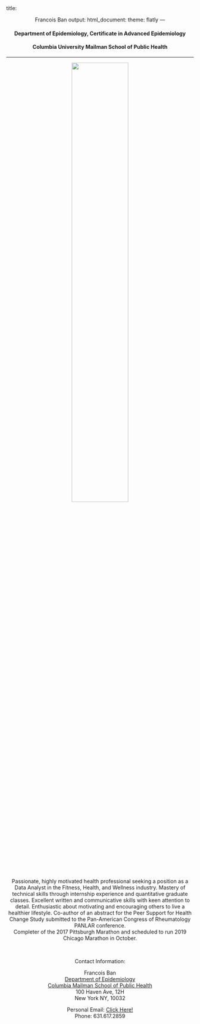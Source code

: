 title: <center> Francois Ban
output: 
  html_document:
    theme: flatly
---

<center>

#### Department of Epidemiology, Certificate in Advanced Epidemiology
#### Columbia University Mailman School of Public Health

---
<center>
<img src="image/linkedin_pic.png" style="width:55%">  

<div id="just-line-break"></div>
<br/>
<div id="line-break-and-tab"></div>

Passionate, highly motivated health professional seeking a position as a Data Analyst in the Fitness, Health, and Wellness industry. Mastery of technical skills through internship experience and quantitative graduate classes. Excellent written and communicative skills with keen attention to detail. Enthusiastic about motivating and encouraging others to live a healthier lifestyle. Co-author of an abstract for the Peer Support for Health Change Study submitted to the Pan-American Congress of Rheumatology PANLAR conference.  
Completer of the 2017 Pittsburgh Marathon and scheduled to run 2019 Chicago Marathon in October.

<div id="just-line-break"></div>
<br/>
<div id="line-break-and-tab"></div>

<center> 

Contact Information:

Francois Ban  
[Department of Epidemiology](https://www.mailman.columbia.edu/become-student/departments/epidemiology)  
[Columbia Mailman School of Public Health](https://www.mailman.columbia.edu/)  
100 Haven Ave, 12H  
New York NY, 10032

Personal Email: [Click Here!](mailto:francois.ban1214@gmail.com)  
Phone: 631.617.2859
